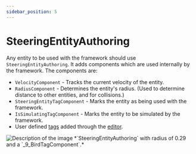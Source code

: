 ```yaml
---
sidebar_position: 5
---
```



# SteeringEntityAuthoring

Any entity to be used with the framework should use `SteeringEntityAuthoring`. It adds components which are used internally by the framework. The components are: 

- `VelocityComponent` - Tracks the current velocity of the entity.
- `RadiusComponent` - Determines the entity's radius. (Used to determine distance to other entities, and for collisions.)
- `SteeringEntityTagComponent` - Marks the entity as being used with the framework.
- `IsSimulatingTagComponent` - Marks the entity to be simulated by the framework.
- User defined [tags](/docs/documentation-core/components/Tags) added through the [editor](/docs/documentation-core/editor).

<img src="/img/core/SteeringEntity.png" alt="Description of the image"/>
*`SteeringEntityAuthoring` with radius of 0.29 and a `_9_BirdTagComponent`.*